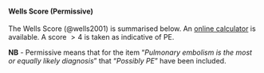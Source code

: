 #### Wells Score (Permissive)

The Wells Score (@wells2001) is summarised below.  An [online calculator](https://www.mdcalc.com/wells-criteria-pulmonary-embolism) is available.  A score $> 4$ is taken as indicative of PE.

**NB** - Permissive means that for the item "*Pulmonary embolism is the most or equally likely diagnosis*" that "*Possibly PE*" have been included.
